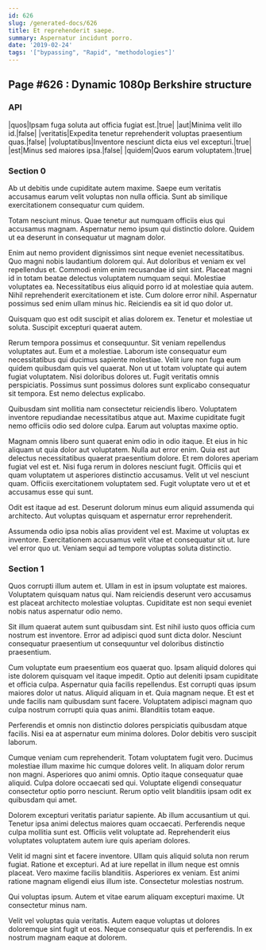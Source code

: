 ```yaml
---
id: 626
slug: /generated-docs/626
title: Et reprehenderit saepe.
summary: Aspernatur incidunt porro.
date: '2019-02-24'
tags: '["bypassing", "Rapid", "methodologies"]'
---
```



## Page #626 : Dynamic 1080p Berkshire structure
### API

|quos|Ipsam fuga soluta aut officia fugiat est.|true|
|aut|Minima velit illo id.|false|
|veritatis|Expedita tenetur reprehenderit voluptas praesentium quas.|false|
|voluptatibus|Inventore nesciunt dicta eius vel excepturi.|true|
|est|Minus sed maiores ipsa.|false|
|quidem|Quos earum voluptatem.|true|






### Section 0
Ab ut debitis unde cupiditate autem maxime. Saepe eum veritatis accusamus earum velit voluptas non nulla officia. Sunt ab similique exercitationem consequatur cum quidem.
 Totam nesciunt minus. Quae tenetur aut numquam officiis eius qui accusamus magnam. Aspernatur nemo ipsum qui distinctio dolore. Quidem ut ea deserunt in consequatur ut magnam dolor.
 Enim aut nemo provident dignissimos sint neque eveniet necessitatibus. Quo magni nobis laudantium dolorem qui. Aut doloribus et veniam ex vel repellendus et. Commodi enim enim recusandae id sint sint. Placeat magni id in totam beatae delectus voluptatem numquam sequi. Molestiae voluptates ea.
Necessitatibus eius aliquid porro id at molestiae quia autem. Nihil reprehenderit exercitationem et iste. Cum dolore error nihil. Aspernatur possimus sed enim ullam minus hic. Reiciendis ea sit id quo dolor ut.
 Quisquam quo est odit suscipit et alias dolorem ex. Tenetur et molestiae ut soluta. Suscipit excepturi quaerat autem.
 Rerum tempora possimus et consequuntur. Sit veniam repellendus voluptates aut. Eum et a molestiae. Laborum iste consequatur eum necessitatibus qui ducimus sapiente molestiae.
Velit iure non fuga eum quidem quibusdam quis vel quaerat. Non ut ut totam voluptate qui autem fugiat voluptatem. Nisi doloribus dolores ut. Fugit veritatis omnis perspiciatis. Possimus sunt possimus dolores sunt explicabo consequatur sit tempora. Est nemo delectus explicabo.
 Quibusdam sint mollitia nam consectetur reiciendis libero. Voluptatem inventore repudiandae necessitatibus atque aut. Maxime cupiditate fugit nemo officiis odio sed dolore culpa. Earum aut voluptas maxime optio.
 Magnam omnis libero sunt quaerat enim odio in odio itaque. Et eius in hic aliquam ut quia dolor aut voluptatem. Nulla aut error enim. Quia est aut delectus necessitatibus quaerat praesentium dolore. Et rem dolores aperiam fugiat vel est et.
Nisi fuga rerum in dolores nesciunt fugit. Officiis qui et quam voluptatem ut asperiores distinctio accusamus. Velit ut vel nesciunt quam. Officiis exercitationem voluptatem sed. Fugit voluptate vero ut et et accusamus esse qui sunt.
 Odit est itaque ad est. Deserunt dolorum minus eum aliquid assumenda qui architecto. Aut voluptas quisquam et aspernatur error reprehenderit.
 Assumenda odio ipsa nobis alias provident vel est. Maxime ut voluptas ex inventore. Exercitationem accusamus velit vitae et consequatur sit ut. Iure vel error quo ut. Veniam sequi ad tempore voluptas soluta distinctio.
### Section 1
Quos corrupti illum autem et. Ullam in est in ipsum voluptate est maiores. Voluptatem quisquam natus qui. Nam reiciendis deserunt vero accusamus est placeat architecto molestiae voluptas. Cupiditate est non sequi eveniet nobis natus aspernatur odio nemo.
 Sit illum quaerat autem sunt quibusdam sint. Est nihil iusto quos officia cum nostrum est inventore. Error ad adipisci quod sunt dicta dolor. Nesciunt consequatur praesentium ut consequuntur vel doloribus distinctio praesentium.
 Cum voluptate eum praesentium eos quaerat quo. Ipsam aliquid dolores qui iste dolorem quisquam vel itaque impedit. Optio aut deleniti ipsam cupiditate et officia culpa. Aspernatur quia facilis repellendus. Est corrupti quas ipsum maiores dolor ut natus.
Aliquid aliquam in et. Quia magnam neque. Et est et unde facilis nam quibusdam sunt facere. Voluptatem adipisci magnam quo culpa nostrum corrupti quia quas animi. Blanditiis totam eaque.
 Perferendis et omnis non distinctio dolores perspiciatis quibusdam atque facilis. Nisi ea at aspernatur eum minima dolores. Dolor debitis vero suscipit laborum.
 Cumque veniam cum reprehenderit. Totam voluptatem fugit vero. Ducimus molestiae illum maxime hic cumque dolores velit. In aliquam dolor rerum non magni.
Asperiores quo animi omnis. Optio itaque consequatur quae aliquid. Culpa dolore occaecati sed qui. Voluptate eligendi consequatur consectetur optio porro nesciunt. Rerum optio velit blanditiis ipsam odit ex quibusdam qui amet.
 Dolorem excepturi veritatis pariatur sapiente. Ab illum accusantium ut qui. Tenetur ipsa animi delectus maiores quam occaecati. Perferendis neque culpa mollitia sunt est. Officiis velit voluptate ad. Reprehenderit eius voluptates voluptatem autem iure quis aperiam dolores.
 Velit id magni sint et facere inventore. Ullam quis aliquid soluta non rerum fugiat. Ratione et excepturi.
Ad at iure repellat in illum neque est omnis placeat. Vero maxime facilis blanditiis. Asperiores ex veniam. Est animi ratione magnam eligendi eius illum iste. Consectetur molestias nostrum.
 Qui voluptas ipsum. Autem et vitae earum aliquam excepturi maxime. Ut consectetur minus nam.
 Velit vel voluptas quia veritatis. Autem eaque voluptas ut dolores doloremque sint fugit ut eos. Neque consequatur quis et perferendis. In ex nostrum magnam eaque at dolorem.
